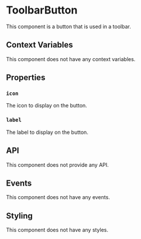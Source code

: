 # ToolbarButton

This component is a button that is used in a toolbar.

## Context Variables

This component does not have any context variables.

## Properties

### `icon`

The icon to display on the button.

### `label`

The label to display on the button.

## API

This component does not provide any API.

## Events

This component does not have any events.

## Styling

This component does not have any styles.
